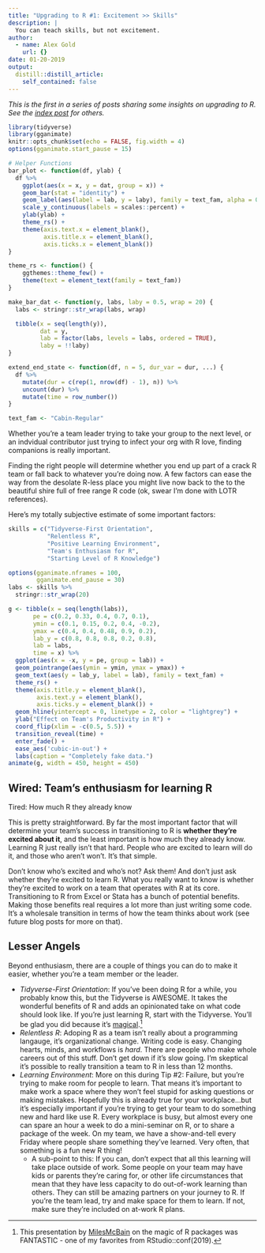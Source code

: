 ```yaml
---
title: "Upgrading to R #1: Excitement >> Skills"
description: |
  You can teach skills, but not excitement.
author:
  - name: Alex Gold
    url: {}
date: 01-20-2019
output:
  distill::distill_article:
    self_contained: false
---
```

*This is the first in a series of posts sharing some insights on upgrading to R. See the [index post](/2019/01/19/upgrading-to-r-at-rstudio-conf-2019/) for others.*
```r
library(tidyverse)
library(gganimate)
knitr::opts_chunk$set(echo = FALSE, fig.width = 4)
options(gganimate.start_pause = 15)
```
```r
# Helper Functions
bar_plot <- function(df, ylab) {
  df %>%
    ggplot(aes(x = x, y = dat, group = x)) +
    geom_bar(stat = "identity") +
    geom_label(aes(label = lab, y = laby), family = text_fam, alpha = 0.8) +
    scale_y_continuous(labels = scales::percent) +
    ylab(ylab) +
    theme_rs() +
    theme(axis.text.x = element_blank(),
          axis.title.x = element_blank(),
          axis.ticks.x = element_blank())
}

theme_rs <- function() {
    ggthemes::theme_few() +
    theme(text = element_text(family = text_fam))
}

make_bar_dat <- function(y, labs, laby = 0.5, wrap = 20) {
  labs <- stringr::str_wrap(labs, wrap)

  tibble(x = seq(length(y)),
         dat = y,
         lab = factor(labs, levels = labs, ordered = TRUE),
         laby = !!laby)
}

extend_end_state <- function(df, n = 5, dur_var = dur, ...) {
  df %>%
    mutate(dur = c(rep(1, nrow(df) - 1), n)) %>%
    uncount(dur) %>%
    mutate(time = row_number())
}

text_fam <- "Cabin-Regular"
```

Whether you're a team leader trying to take your group to the next level, or an indvidual contributor just trying to infect your org with R love, finding companions is really important. 

Finding the right people will determine whether you end up part of a crack R team or fall back to whatever you're doing now. A few factors can ease the way from the desolate R-less place you might live now back to the to the beautiful shire full of free range R code (ok, swear I'm done with LOTR references). 

Here's my totally subjective estimate of some important factors:


```r
skills = c("Tidyverse-First Orientation",
           "Relentless R",
           "Positive Learning Environment", 
           "Team's Enthusiasm for R",
           "Starting Level of R Knowledge")

options(gganimate.nframes = 100, 
        gganimate.end_pause = 30)
labs <- skills %>%
  stringr::str_wrap(20)

g <- tibble(x = seq(length(labs)),
       pe = c(0.2, 0.33, 0.4, 0.7, 0.1),
       ymin = c(0.1, 0.15, 0.2, 0.4, -0.2),
       ymax = c(0.4, 0.4, 0.48, 0.9, 0.2),
       lab_y = c(0.8, 0.8, 0.8, 0.2, 0.8),
       lab = labs,
       time = x) %>%
  ggplot(aes(x = -x, y = pe, group = lab)) +
  geom_pointrange(aes(ymin = ymin, ymax = ymax)) +
  geom_text(aes(y = lab_y, label = lab), family = text_fam) +
  theme_rs() +
  theme(axis.title.y = element_blank(),
        axis.text.y = element_blank(),
        axis.ticks.y = element_blank()) +
  geom_hline(yintercept = 0, linetype = 2, color = "lightgrey") +
  ylab("Effect on Team's Productivity in R") +
  coord_flip(xlim = -c(0.5, 5.5)) +
  transition_reveal(time) +
  enter_fade() +
  ease_aes('cubic-in-out') +
  labs(caption = "Completely fake data.")
animate(g, width = 450, height = 450)
```


## Wired: Team's enthusiasm for learning R
Tired: How much R they already know

This is pretty straightforward. By far the most important factor that will determine your team's success in transitioning to R is **whether they're excited about it**, and the least important is how much they already know. Learning R just really isn't that hard. People who are excited to learn will do it, and those who aren't won't. It's that simple. 

Don't know who's excited and who's not? Ask them! And don't just ask whether they're excited to learn R. What you really want to know is whether they're excited to work on a team that operates with R at its core. Transitioning to R from Excel or Stata has a bunch of potential benefits. Making those benefits real requires a lot more than just writing some code. It's a wholesale transition in terms of how the team thinks about work (see future blog posts for more on that).

## Lesser Angels
Beyond enthusiasm, there are a couple of things you can do to make it easier, whether you're a team member or the leader.

* *Tidyverse-First Orientation*: If you've been doing R for a while, you probably know this, but the Tidyverse is AWESOME. It takes the wonderful benefits of R and adds an opinionated take on what code should look like. If you're just learning R, start with the Tidyverse. You'll be glad you did because it's [magical](https://docs.google.com/presentation/d/1iUz3A_xHIzeFIzOQ_JQLdGPbC82qcDEDSqvjIBiP1a8/edit).[^1]
* *Relentless R*: Adoping R as a team isn't really about a programming langauge, it's organizational change. Writing code is easy. Changing hearts, minds, and workflows is _hard_. There are people who make whole careers out of this stuff. Don't get down if it's slow going. I'm skeptical it's possible to really transition a team to R in less than 12 months.
* *Learning Environment*: More on this during Tip #2: Failure, but you're trying to make room for people to learn. That means it's important to make work a space where they won't feel stupid for asking questions or making mistakes. Hopefully this is already true for your workplace...but it's especially important if you're trying to get your team to do something new and hard like use R. Every workplace is busy, but almost every one can spare an hour a week to do a mini-seminar on R, or to share a package of the week. On my team, we have a show-and-tell every Friday where people share something they've learned. Very often, that something is a fun new R thing!
    * A sub-point to this: If you can, don't expect that all this learning will take place outside of work. Some people on your team may have kids or parents they're     caring for, or other life circumstances that mean that they have less capacity to do out-of-work learning than others. They can still be amazing partners on your     journey to R. If you're the team lead, try and make space for them to learn. If not, make sure they're included on at-work R plans.



[^1]: This presentation by [MilesMcBain](https://twitter.com/milesmcbain?lang=en) on the magic of R packages was FANTASTIC - one of my favorites from RStudio::conf(2019).

